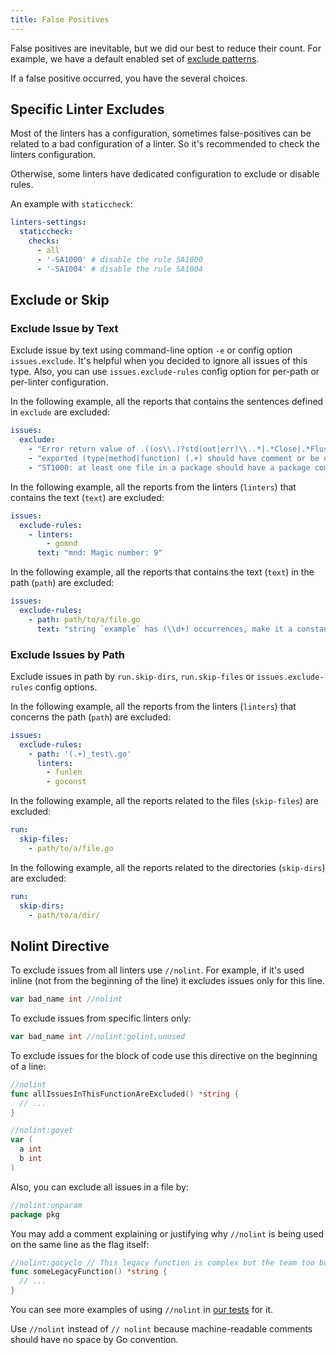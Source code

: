 ```yaml
---
title: False Positives
---
```


False positives are inevitable, but we did our best to reduce their count.
For example, we have a default enabled set of [exclude patterns](/usage/configuration#command-line-options).

If a false positive occurred, you have the several choices.

## Specific Linter Excludes

Most of the linters has a configuration, sometimes false-positives can be related to a bad configuration of a linter.
So it's recommended to check the linters configuration.

Otherwise, some linters have dedicated configuration to exclude or disable rules.

An example with `staticcheck`:

```yml
linters-settings:
  staticcheck:
    checks:
      - all
      - '-SA1000' # disable the rule SA1000
      - '-SA1004' # disable the rule SA1004
```

## Exclude or Skip

### Exclude Issue by Text

Exclude issue by text using command-line option `-e` or config option `issues.exclude`.
It's helpful when you decided to ignore all issues of this type.
Also, you can use `issues.exclude-rules` config option for per-path or per-linter configuration.

In the following example, all the reports that contains the sentences defined in `exclude` are excluded:

```yml
issues:
  exclude:
    - "Error return value of .((os\\.)?std(out|err)\\..*|.*Close|.*Flush|os\\.Remove(All)?|.*printf?|os\\.(Un)?Setenv). is not checked"
    - "exported (type|method|function) (.+) should have comment or be unexported"
    - "ST1000: at least one file in a package should have a package comment"
```

In the following example, all the reports from the linters (`linters`) that contains the text (`text`) are excluded:

```yml
issues:
  exclude-rules:
    - linters:
        - gomnd
      text: "mnd: Magic number: 9"
```

In the following example, all the reports that contains the text (`text`) in the path (`path`) are excluded:

```yml
issues:
  exclude-rules:
    - path: path/to/a/file.go
      text: "string `example` has (\\d+) occurrences, make it a constant"
```

### Exclude Issues by Path

Exclude issues in path by `run.skip-dirs`, `run.skip-files` or `issues.exclude-rules` config options.

In the following example, all the reports from the linters (`linters`) that concerns the path (`path`) are excluded:

```yml
issues:
  exclude-rules:
    - path: '(.+)_test\.go'
      linters:
        - funlen
        - goconst
```

In the following example, all the reports related to the files (`skip-files`) are excluded:

```yml
run:
  skip-files:
    - path/to/a/file.go
```

In the following example, all the reports related to the directories (`skip-dirs`) are excluded:

```yml
run:
  skip-dirs:
    - path/to/a/dir/
```

## Nolint Directive

To exclude issues from all linters use `//nolint`.
For example, if it's used inline (not from the beginning of the line) it excludes issues only for this line.

```go
var bad_name int //nolint
```

To exclude issues from specific linters only:

```go
var bad_name int //nolint:golint,unused
```

To exclude issues for the block of code use this directive on the beginning of a line:

```go
//nolint
func allIssuesInThisFunctionAreExcluded() *string {
  // ...
}

//nolint:govet
var (
  a int
  b int
)
```

Also, you can exclude all issues in a file by:

```go
//nolint:unparam
package pkg
```

You may add a comment explaining or justifying why `//nolint` is being used on the same line as the flag itself:

```go
//nolint:gocyclo // This legacy function is complex but the team too busy to simplify it
func someLegacyFunction() *string {
  // ...
}
```

You can see more examples of using `//nolint` in [our tests](https://github.com/golangci/golangci-lint/tree/master/pkg/result/processors/testdata) for it.

Use `//nolint` instead of `// nolint` because machine-readable comments should have no space by Go convention.
